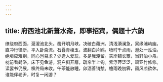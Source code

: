 ```yaml
---
---
---
```

title: 府西池北新葺水斋，即事招宾，偶题十六韵
---



缭绕府西面，潺湲池北头。凿开明月峡，决破白蘋洲。清浅漪澜急，寅缘浦屿幽。直冲行径断，平入卧斋流。石叠青棱玉，波翻白片鸥。喷时千点雨，澄处一泓油。绝境应难别，同心岂易求？少逢人爱玩，多是我淹留。夹岸铺长簟，当轩泊小舟。枕前看鹤浴，床下见鱼游。洞户斜开扇，疏帘半上钩。紫浮萍泛泛，碧亚竹修修。读罢书仍展，棋终局未收。午茶能散睡，卯酒善销愁。檐雨晚初霁，窗风凉欲休。谁能伴老尹，时复一闲游？